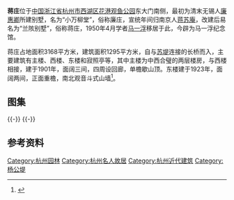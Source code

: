 {{文物保护单位
| 级别 = 省级
| 省区市 = 浙江省
| 名称 = [[蒋庄|蒋庄]]
| 图片 = 
| 编号 = 4-109
| 分类 = 近现代重要史迹及代表性建筑
| 时代 = 1901-1923
| 所在 = [[杭州市|杭州市]][[西湖区_(杭州市)|西湖区]]
| 登录 = 1997年8月
}}
'''蒋庄'''位于[[中国|中国]][[浙江省|浙江省]][[杭州市|杭州市]][[西湖区_(杭州市)|西湖区]][[花港观鱼|花港观鱼公园]]东大门南侧，最初为清末无锡人[[廉惠卿|廉惠卿]]所建别墅，名为“小万柳堂”，俗称廉庄，宣统年间归南京人[[蒋苏庵|蒋苏庵]]，改建后易名为“兰陔别墅”，俗称蒋庄，1950年4月学者[[马一浮|马一浮]]移居于此，今辟为马一浮纪念馆。

蒋庄占地面积3168平方米，建筑面积1295平方米，自与[[苏堤|苏堤]]连接的长桥而入，主要建筑有主楼、西楼、东楼和寂照亭等，其中主楼为中西合璧的两层楼房，与西楼相接，建于1901年，面阔三间，四周设回廊，单檐歇山顶。东楼建于1923年，面阔两间，正面重檐，南北观音斗式山墙<ref>{{cite web|url=http://culture.zjol.com.cn/05culture/system/2006/08/02/007782309.shtml|title=《蒋庄》|accessdate=2016-12-19|work=|publisher=浙江在线|archive-date=2019-06-04|archive-url=https://web.archive.org/web/20190604200127/http://culture.zjol.com.cn/05culture/system/2006/08/02/007782309.shtml|dead-url=yes}}</ref>。

==图集==
{{multiple image
| align  = left
| width = 240
| image1 = Langai Villa 03 2016-12.jpg 
| caption1 = 长桥
| image2 = Langai Villa 12 2016-12.jpg
| caption2 = 主楼
| image3 = Langai Villa 16 2016-12.jpg 
| caption3 = 主楼室内}}
{{-}}
{{multiple image
| align  = left
| width = 240
| image1 = Langai Villa 28 2016-12.jpg 
| caption1 = 西楼
| image2 = Langai Villa 29 2016-12.jpg 
| caption2 = 东楼
| image3 = Langai Villa 30 2016-12.jpg 
| caption3 = 东楼旁的假山}}
{{-}}

==参考资料==
{{reflist}}
{{DEFAULTSORT:J蒋}}
{{commons|Category:Langai Villa}}
{{杭州市境内的浙江省文物保护单位}}
[[Category:杭州园林|Category:杭州园林]]
[[Category:杭州名人故居|Category:杭州名人故居]]
[[Category:杭州近代建筑|Category:杭州近代建筑]]
[[Category:杨公堤|Category:杨公堤]]